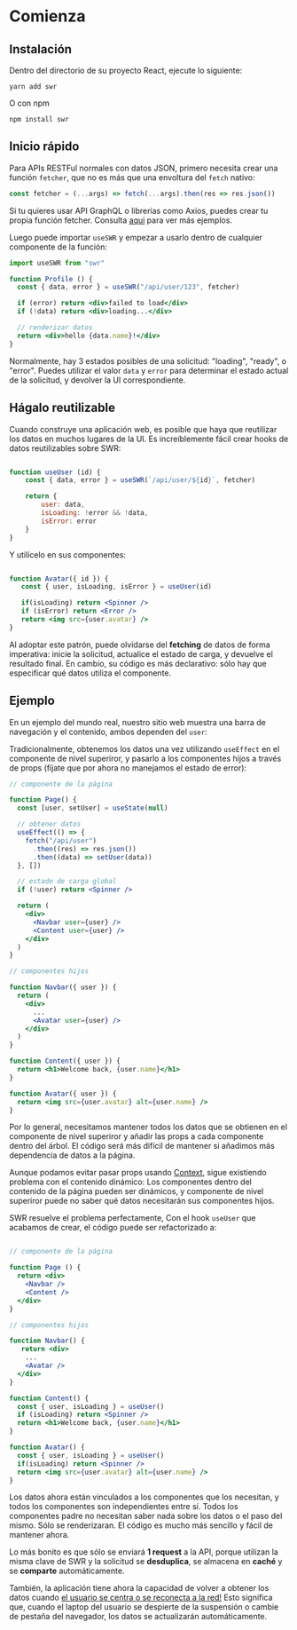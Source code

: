 
# Comienza

## Instalación

Dentro del directorio de su proyecto React, ejecute lo siguiente:

```plaintext
yarn add swr
```

O con npm

```plaintext
npm install swr
```

## Inicio rápido

Para APIs RESTFul normales con datos JSON, primero necesita crear una función `fetcher`, que no es más que una envoltura
del `fetch` nativo:

```jsx
const fetcher = (...args) => fetch(...args).then(res => res.json())
```

<Callout emoji="💡">
    Si tu quieres usar API GraphQL o librerías como Axios, puedes crear tu propia función fetcher. Consulta
    <Link href="/docs/data-fetching"><a href="/docs/data-fetching">aqui</a></Link> para ver más ejemplos.
</Callout>

Luego puede importar `useSWR` y empezar a usarlo dentro de cualquier componente de la función:

```jsx
import useSWR from "swr"

function Profile () {
  const { data, error } = useSWR("/api/user/123", fetcher)

  if (error) return <div>failed to load</div>
  if (!data) return <div>loading...</div>

  // renderizar datos
  return <div>hello {data.name}!</div>
}
```

Normalmente, hay 3 estados posibles de una solicitud: "loading", "ready", o "error". Puedes utilizar el valor
`data` y `error` para determinar el estado actual de la solicitud, y devolver la UI correspondiente.

## Hágalo reutilizable

Cuando construye una aplicación web, es posible que haya que reutilizar los datos en muchos lugares de la UI.
Es increíblemente fácil crear hooks de datos reutilizables sobre SWR:

```jsx

function useUser (id) {
    const { data, error } = useSWR(`/api/user/${id}`, fetcher)

    return {
        user: data,
        isLoading: !error && !data,
        isError: error
    }
}

```

Y utilícelo en sus componentes:

```jsx

function Avatar({ id }) {
   const { user, isLoading, isError } = useUser(id)

   if(isLoading) return <Spinner />
   if (isError) return <Error />
   return <img src={user.avatar} />
}

```

Al adoptar este patrón, puede olvidarse del **fetching** de datos de forma imperativa: inicie la solicitud,
actualice el estado de carga, y devuelve el resultado final. En cambio, su código es más declarativo: sólo hay
que especificar qué datos utiliza el componente.

## Ejemplo

En un ejemplo del mundo real, nuestro sitio web muestra una barra de navegación y el contenido,
ambos dependen del `user`:


<div className="mt-8">
  <Welcome/>
</div>

Tradicionalmente, obtenemos los datos una vez utilizando `useEffect` en el componente de nivel superiror, y pasarlo a los componentes hijos
a través de props (fíjate que por ahora no manejamos el estado de error):

```jsx {7-11,17,18,27}
// componente de la página

function Page() {
  const [user, setUser] = useState(null)

  // obtener datos
  useEffect(() => {
    fetch("/api/user")
      .then((res) => res.json())
      .then((data) => setUser(data))
  }, [])

  // estado de carga global
  if (!user) return <Spinner />

  return (
    <div>
      <Navbar user={user} />
      <Content user={user} />
    </div>
  )
}

// componentes hijos

function Navbar({ user }) {
  return (
    <div>
      ...
      <Avatar user={user} />
    </div>
  )
}

function Content({ user }) {
  return <h1>Welcome back, {user.name}</h1>
}

function Avatar({ user }) {
  return <img src={user.avatar} alt={user.name} />
}
```

Por lo general, necesitamos mantener todos los datos que se obtienen en el componente de nivel superiror y
añadir las props a cada componente dentro del árbol. El código será más difícil de mantener si añadimos más
dependencia de datos a la página.

Aunque podamos evitar pasar props usando [Context](https://reactjs.org/docs/context.html), sigue existiendo problema con el contenido dinámico:
Los componentes dentro del contenido de la página pueden ser dinámicos, y componente de nivel superiror puede no saber qué datos necesitarán sus componentes hijos.

SWR resuelve el problema perfectamente, Con el hook `useUser` que acabamos de crear, el código puede ser refactorizado a:

```jsx {20,26}

// componente de la página

function Page () {
  return <div>
    <Navbar />
    <Content />
  </div>
}

// componentes hijos

function Navbar() {
   return <div>
    ...
    <Avatar />
  </div>
}

function Content() {
  const { user, isLoading } = useUser()
  if (isLoading) return <Spinner />
  return <h1>Welcome back, {user.name}</h1>
}

function Avatar() {
  const { user, isLoading } = useUser()
  if(isLoading) return <Spinner />
  return <img src={user.avatar} alt={user.name} />
}

```

Los datos ahora están vinculados a los componentes que los necesitan, y todos los componentes son independientes entre sí.
Todos los componentes padre no necesitan saber nada sobre los datos o el paso del mismo. Sólo se renderizaran. El código es mucho
más sencillo y fácil de mantener ahora.

Lo más bonito es que sólo se enviará **1 request** a la API, porque utilizan la misma clave de SWR y la solicitud se **desduplica**,
se almacena en **caché** y se **comparte** automáticamente.

También, la aplicación tiene ahora la capacidad de volver a obtener los datos cuando [el usuario se centra o se reconecta a la red!](/docs/revalidation)
Esto significa que, cuando el laptop del usuario se despierte de la suspensión o cambie de pestaña del navegador, los datos se actualizarán automáticamente.
